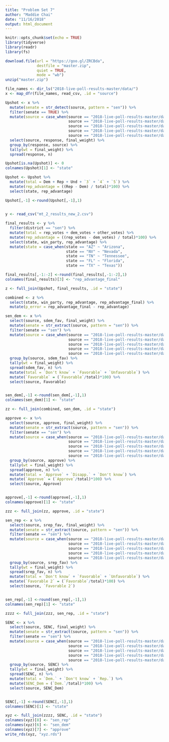 ```yaml
---
title: "Problem Set 7"
author: "Maddie Chai"
date: "11/16/2018"
output: html_document
---
```


```r
knitr::opts_chunk$set(echo = TRUE)
library(tidyverse)
library(readr)
library(fs)

download.file(url = "https://goo.gl/ZRCBda",
              destfile = "master.zip",
              quiet = TRUE,
              mode = "wb")
unzip("master.zip")

file_names <- dir_ls("2018-live-poll-results-master/data/")
x <- map_dfr(file_names, read_csv, .id = "source") 

Upshot <- x %>%
  mutate(senate = str_detect(source, pattern = "sen")) %>%
  filter(senate == TRUE) %>%
  mutate(source = case_when(source == "2018-live-poll-results-master/data/elections-poll-azsen-3.csv" ~ "Arizona",
                            source == "2018-live-poll-results-master/data/elections-poll-flsen-3.csv" ~ "Florida",
                            source == "2018-live-poll-results-master/data/elections-poll-nvsen-2.csv" ~ "Nevada",
                            source == "2018-live-poll-results-master/data/elections-poll-txsen-2.csv" ~ "Texas",
                            source == "2018-live-poll-results-master/data/elections-poll-tnsen-2.csv" ~ "Tennessee")) %>%
  select(source, response, final_weight) %>%
  group_by(response, source) %>%
  tally(wt = final_weight) %>%
  spread(response, n) 

Upshot[is.na(Upshot)] <- 0
colnames(Upshot)[1] <- "state"

Upshot <- Upshot %>%
  mutate(total = Dem + Rep + Und + `3` + `4` + `5`) %>%
  mutate(rep_advantage = ((Rep - Dem) / total)*100) %>%
  select(state, rep_advantage) 

Upshot[,-1] <-round(Upshot[,-1],1)
  

y <- read_csv("mt_2_results_new_2.csv")

final_results <- y %>%  
  filter(district == "sen") %>%
  mutate(total = rep_votes + dem_votes + other_votes) %>%
  mutate(rep_advantage = ((rep_votes - dem_votes) / total)*100) %>%
  select(state, win_party, rep_advantage) %>%
  mutate(state = case_when(state == "AZ" ~ "Arizona",
                           state == "NV" ~ "Nevada",
                           state == "TN" ~ "Tennessee",
                           state == "FL" ~ "Florida",
                           state == "TX" ~ "Texas"))

final_results[,-1:-2] <-round(final_results[,-1:-2],1)
colnames(final_results)[3] <- "rep_advantage_final"

z <- full_join(Upshot, final_results, .id = "state") 

combined <- z %>%
  select(state, win_party, rep_advantage, rep_advantage_final) %>%
  mutate(p_error = rep_advantage_final - rep_advantage)
```

```r
sen_dem <- x %>%
  select(source, sdem_fav, final_weight) %>%
  mutate(senate = str_extract(source, pattern = "sen")) %>%
  filter(senate == "sen") %>%
  mutate(source = case_when(source == "2018-live-poll-results-master/data/elections-poll-azsen-3.csv" ~ "Arizona",
                            source == "2018-live-poll-results-master/data/elections-poll-flsen-3.csv" ~ "Florida",
                            source == "2018-live-poll-results-master/data/elections-poll-nvsen-2.csv" ~ "Nevada",
                            source == "2018-live-poll-results-master/data/elections-poll-txsen-2.csv" ~ "Texas",
                            source == "2018-live-poll-results-master/data/elections-poll-tnsen-2.csv" ~ "Tennessee")) %>%
  group_by(source, sdem_fav) %>%
  tally(wt = final_weight) %>%
  spread(sdem_fav, n) %>%
  mutate(total = `Don't know` + `Favorable` + `Unfavorable`) %>%
  mutate(`Favorable` = (`Favorable`/total)*100) %>%
  select(source, Favorable)


sen_dem[,-1] <-round(sen_dem[,-1],1)  
colnames(sen_dem)[1] <- "state"

zz <- full_join(combined, sen_dem, .id = "state")
```

```r
approve <- x %>%
  select(source, approve, final_weight) %>%
  mutate(senate = str_extract(source, pattern = "sen")) %>%
  filter(senate == "sen") %>%
  mutate(source = case_when(source == "2018-live-poll-results-master/data/elections-poll-azsen-3.csv" ~ "Arizona",
                            source == "2018-live-poll-results-master/data/elections-poll-flsen-3.csv" ~ "Florida",
                            source == "2018-live-poll-results-master/data/elections-poll-nvsen-2.csv" ~ "Nevada",
                            source == "2018-live-poll-results-master/data/elections-poll-txsen-2.csv" ~ "Texas",
                            source == "2018-live-poll-results-master/data/elections-poll-tnsen-2.csv" ~ "Tennessee")) %>%
  group_by(source, approve) %>%
  tally(wt = final_weight) %>%
  spread(approve, n) %>%
  mutate(total = `Approve` + `Disapp.` + `Don't know`) %>%
  mutate(`Approve` = (`Approve`/total)*100) %>%
  select(source, Approve)


approve[,-1] <-round(approve[,-1],1)  
colnames(approve)[1] <- "state"

zzz <- full_join(zz, approve, .id = "state")
```

```r
sen_rep <- x %>%
  select(source, srep_fav, final_weight) %>%
  mutate(senate = str_extract(source, pattern = "sen")) %>%
  filter(senate == "sen") %>%
  mutate(source = case_when(source == "2018-live-poll-results-master/data/elections-poll-azsen-3.csv" ~ "Arizona",
                            source == "2018-live-poll-results-master/data/elections-poll-flsen-3.csv" ~ "Florida",
                            source == "2018-live-poll-results-master/data/elections-poll-nvsen-2.csv" ~ "Nevada",
                            source == "2018-live-poll-results-master/data/elections-poll-txsen-2.csv" ~ "Texas",
                            source == "2018-live-poll-results-master/data/elections-poll-tnsen-2.csv" ~ "Tennessee")) %>%
  group_by(source, srep_fav) %>%
  tally(wt = final_weight) %>%
  spread(srep_fav, n) %>%
  mutate(total = `Don't know` + `Favorable` + `Unfavorable`) %>%
  mutate(`Favorable 2` = (`Favorable`/total)*100) %>%
  select(source, `Favorable 2`)


sen_rep[,-1] <-round(sen_rep[,-1],1)  
colnames(sen_rep)[1] <- "state"

zzzz <- full_join(zzz, sen_rep, .id = "state")
```

```r
SENC <- x %>%
  select(source, SENC, final_weight) %>%
  mutate(senate = str_extract(source, pattern = "sen")) %>%
  filter(senate == "sen") %>%
  mutate(source = case_when(source == "2018-live-poll-results-master/data/elections-poll-azsen-3.csv" ~ "Arizona",
                            source == "2018-live-poll-results-master/data/elections-poll-flsen-3.csv" ~ "Florida",
                            source == "2018-live-poll-results-master/data/elections-poll-nvsen-2.csv" ~ "Nevada",
                            source == "2018-live-poll-results-master/data/elections-poll-txsen-2.csv" ~ "Texas",
                            source == "2018-live-poll-results-master/data/elections-poll-tnsen-2.csv" ~ "Tennessee")) %>%
  group_by(source, SENC) %>%
  tally(wt = final_weight) %>%
  spread(SENC, n) %>%
  mutate(total = `Dem.` + `Don't know` + `Rep.`) %>%
  mutate(SENC_Dem = (`Dem.`/total)*100) %>%
  select(source, SENC_Dem)


SENC[,-1] <-round(SENC[,-1],1)  
colnames(SENC)[1] <- "state"

xyz <- full_join(zzzz, SENC, .id = "state")
colnames(xyz)[8] <- "sen_rep"
colnames(xyz)[6] <- "sen_dem"
colnames(xyz)[7] <- "approve"
write_rds(xyz, "xyz.rds")
```

